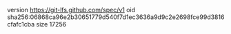 version https://git-lfs.github.com/spec/v1
oid sha256:06868ca96e2b30651779d540f7d1ec3636a9d9c2e2698fce99d3816cfafc1cba
size 17256
